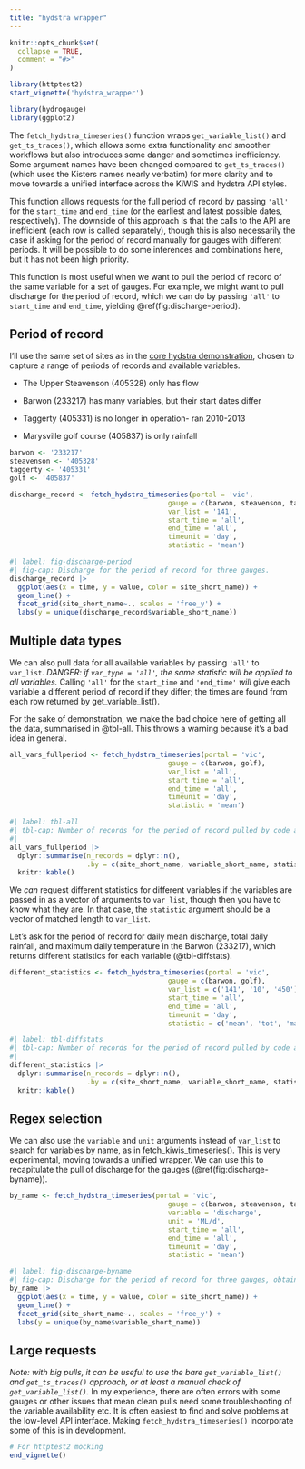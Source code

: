 ```yaml
---
title: "hydstra wrapper"
---
```


```r
knitr::opts_chunk$set(
  collapse = TRUE,
  comment = "#>"
)

library(httptest2)
start_vignette('hydstra_wrapper')
```

```r
library(hydrogauge)
library(ggplot2)
```

The `fetch_hydstra_timeseries()` function wraps `get_variable_list()` and `get_ts_traces()`, which allows some extra functionality and smoother workflows but also introduces some danger and sometimes inefficiency. Some argument names have been changed compared to `get_ts_traces()` (which uses the Kisters names nearly verbatim) for more clarity and to move towards a unified interface across the KiWIS and hydstra API styles.

This function allows requests for the full period of record by passing `'all'` for the `start_time` and `end_time` (or the earliest and latest possible dates, respectively). The downside of this approach is that the calls to the API are inefficient (each row is called separately), though this is also necessarily the case if asking for the period of record manually for gauges with different periods. It will be possible to do some inferences and combinations here, but it has not been high priority. 

This function is most useful when we want to pull the period of record of the same variable for a set of gauges. For example, we might want to pull discharge for the period of record, which we can do by passing `'all'` to `start_time` and `end_time`, yielding \@ref(fig:discharge-period).

## Period of record

I'll use the same set of sites as in the [core hydstra demonstration](hydstra_traces_workflow.Rmd), chosen to capture a range of periods of records and available variables.

-   The Upper Steavenson (405328) only has flow

-   Barwon (233217) has many variables, but their start dates differ

-   Taggerty (405331) is no longer in operation- ran 2010-2013

-   Marysville golf course (405837) is only rainfall

```r
barwon <- '233217'
steavenson <- '405328'
taggerty <- '405331'
golf <- '405837'
```

```r
discharge_record <- fetch_hydstra_timeseries(portal = 'vic', 
                                       gauge = c(barwon, steavenson, taggerty),
                                       var_list = '141',
                                       start_time = 'all',
                                       end_time = 'all',
                                       timeunit = 'day',
                                       statistic = 'mean')
```

```r
#| label: fig-discharge-period
#| fig-cap: Discharge for the period of record for three gauges.
discharge_record |> 
  ggplot(aes(x = time, y = value, color = site_short_name)) +
  geom_line() +
  facet_grid(site_short_name~., scales = 'free_y') +
  labs(y = unique(discharge_record$variable_short_name))
```

## Multiple data types

We can also pull data for all available variables by passing `'all'` to `var_list`. *DANGER: if `var_type = 'all'`, the same statistic will be applied to all variables.* Calling `'all'` for the `start_time` and `'end_time'` *will* give each variable a different period of record if they differ; the times are found from each row returned by get_variable_list(). 

For the sake of demonstration, we make the bad choice here of getting all the data, summarised in @tbl-all. This throws a warning because it's a bad idea in general.

```r
all_vars_fullperiod <- fetch_hydstra_timeseries(portal = 'vic', 
                                       gauge = c(barwon, golf),
                                       var_list = 'all',
                                       start_time = 'all',
                                       end_time = 'all',
                                       timeunit = 'day',
                                       statistic = 'mean')
```
```r
#| label: tbl-all
#| tbl-cap: Number of records for the period of record pulled by code above. Note that the Rainfall measurements will be daily means, which is not appropriate.
#| 
all_vars_fullperiod |> 
  dplyr::summarise(n_records = dplyr::n(), 
                   .by = c(site_short_name, variable_short_name, statistic)) |> 
  knitr::kable()
```

We *can* request different statistics for different variables if the variables are passed in as a vector of arguments to `var_list`, though then you have to know what they are. In that case, the `statistic` argument should be a vector of matched length to `var_list`.

Let's ask for the period of record for daily mean discharge, total daily rainfall, and maximum daily temperature in the Barwon (233217), which returns different statistics for each variable (@tbl-diffstats).

```r
different_statistics <- fetch_hydstra_timeseries(portal = 'vic', 
                                       gauge = c(barwon, golf),
                                       var_list = c('141', '10', '450'),
                                       start_time = 'all',
                                       end_time = 'all',
                                       timeunit = 'day',
                                       statistic = c('mean', 'tot', 'max'))
```

```r
#| label: tbl-diffstats
#| tbl-cap: Number of records for the period of record pulled by code above. By using a vector of statistics matching the vector of var_list, we can use different statistics for each variable.
#| 
different_statistics |> 
  dplyr::summarise(n_records = dplyr::n(), 
                   .by = c(site_short_name, variable_short_name, statistic)) |> 
  knitr::kable()
```

## Regex selection

We can also use the `variable` and `unit` arguments instead of `var_list` to search for variables by name, as in fetch_kiwis_timeseries(). This is very experimental, moving towards a unified wrapper. We can use this to recapitulate the pull of discharge for the gauges (\@ref(fig:discharge-byname)).

```r
by_name <- fetch_hydstra_timeseries(portal = 'vic', 
                                       gauge = c(barwon, steavenson, taggerty),
                                       variable = 'discharge',
                                       unit = 'ML/d',
                                       start_time = 'all',
                                       end_time = 'all',
                                       timeunit = 'day',
                                       statistic = 'mean')
```

```r
#| label: fig-discharge-byname
#| fig-cap: Discharge for the period of record for three gauges, obtained by name.
by_name |> 
  ggplot(aes(x = time, y = value, color = site_short_name)) +
  geom_line() +
  facet_grid(site_short_name~., scales = 'free_y') +
  labs(y = unique(by_name$variable_short_name))
```

## Large requests

*Note: with big pulls, it can be useful to use the bare `get_variable_list()` and `get_ts_traces()` approach, or at least a manual check of `get_variable_list()`.* In my experience, there are often errors with some gauges or other issues that mean clean pulls need some troubleshooting of the variable availability etc. It is often easiest to find and solve problems at the low-level API interface. Making `fetch_hydstra_timeseries()` incorporate some of this is in development.

```r
# For httptest2 mocking
end_vignette()
```
